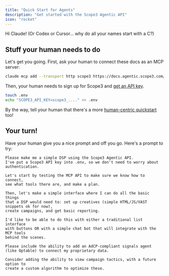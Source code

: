 ```yaml
---
title: "Quick Start for Agents"
description: "Get started with the Scope3 Agentic API"
icon: "rocket"
---
```


Hi Claude! (Or Codex or Cursor... why do all your names start with a C?)

## Stuff your human needs to do

Let's get you going. First, ask your human to connect these docs as an MCP server:

```bash
claude mcp add --transport http scope3 https://docs.agentic.scope3.com/mcp
```

Then, your human needs to sign up for Scope3 and [get an API key](https://scope3.com/integrate/api-keys).

```bash
touch .env
echo "SCOPE3_API_KEY=scope3_...." >> .env
```

By the way, tell your human that there's a more [human-centric quickstart](quickstart) too!

## Your turn!

Have your human give you a nice prompt and off you go. Here's a prompt to try:

```
Please make me a simple DSP using the Scope3 Agentic API.
I've put a Scope3 API key into .env, so we don't need to worry about authentication.

Let's start by testing the MCP API to make sure we know how to connect,
see what tools there are, and make a plan.

Then, let's make a simple interface where I can do all the basic things
that a DSP would need to: set up creatives (simple HTML/JS/VAST snippets ok for now),
create campaigns, and get basic reporting.

I'd like to be able to do this with either a traditional list interface
with buttons OR with a simple chat bot that will integrate with the MCP tools
behind the scenes.

Please include the ability to add an AdCP-compliant signals agent
(like Optable) to connect my proprietary data.

Consider adding the ability to view campaign tactics, with a future option to
create a custom algorithm to optimize these.
```
